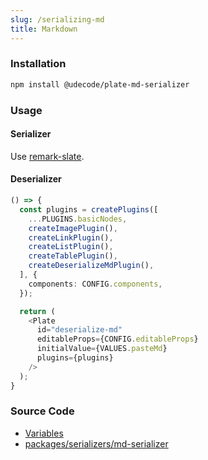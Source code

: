 ```yaml
---
slug: /serializing-md
title: Markdown
---
```


### Installation

```bash npm2yarn
npm install @udecode/plate-md-serializer
```

### Usage

#### Serializer

Use [remark-slate](https://github.com/hanford/remark-slate).

#### Deserializer

```ts live
() => {
  const plugins = createPlugins([
    ...PLUGINS.basicNodes,
    createImagePlugin(),
    createLinkPlugin(),
    createListPlugin(),
    createTablePlugin(),
    createDeserializeMdPlugin(),
  ], {
    components: CONFIG.components,
  });

  return (
    <Plate
      id="deserialize-md"
      editableProps={CONFIG.editableProps}
      initialValue={VALUES.pasteMd}
      plugins={plugins}
    />
  );
}
```

### Source Code

- [Variables](https://github.com/udecode/plate/blob/main/docs/src/live/live.tsx)
- [packages/serializers/md-serializer](https://github.com/udecode/plate/tree/main/packages/serializers/md/src)
